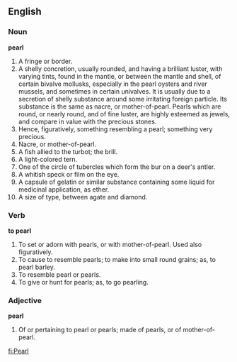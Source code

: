 ==English==

===Noun===

'''pearl'''

#A fringe or border.
#A shelly concretion, usually rounded, and having a brilliant luster, with varying tints, found in the mantle, or between the mantle and shell, of certain bivalve mollusks, especially in the pearl oysters and river mussels, and sometimes in certain univalves. It is usually due to a secretion of shelly substance around some irritating foreign particle. Its substance is the same as nacre, or mother-of-pearl. Pearls which are round, or nearly round, and of fine luster, are highly esteemed as jewels, and compare in value with the precious stones.
#Hence, figuratively, something resembling a pearl; something very precious.
#Nacre, or mother-of-pearl.
#A fish allied to the turbot; the brill.
#A light-colored tern.
#One of the circle of tubercles which form the bur on a deer's antler.
#A whitish speck or film on the eye.
#A capsule of gelatin or similar substance containing some liquid for medicinal application, as ether.
#A size of type, between agate and diamond.

===Verb===

'''to pearl'''

#To set or adorn with pearls, or with mother-of-pearl. Used also figuratively.
#To cause to resemble pearls; to make into small round grains; as, to pearl barley.
#To resemble pearl or pearls.
#To give or hunt for pearls; as, to go pearling.

===Adjective===

'''pearl'''

#Of or pertaining to pearl or pearls; made of pearls, or of mother-of-pearl.

[[fi:Pearl]]